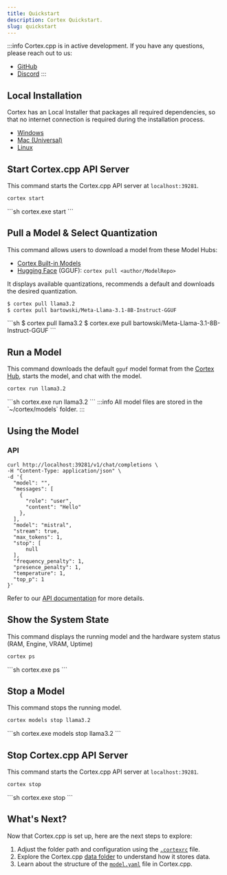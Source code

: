 ```yaml
---
title: Quickstart
description: Cortex Quickstart.
slug: quickstart
---
```




:::info
Cortex.cpp is in active development. If you have any questions, please reach out to us:
- [GitHub](https://github.com/janhq/cortex.cpp/issues/new/choose)
- [Discord](https://discord.com/invite/FTk2MvZwJH)
:::

## Local Installation
Cortex has an Local Installer that packages all required dependencies, so that no internet connection is required during the installation process.
  - [Windows](https://app.cortexcpp.com/download/latest/windows-amd64-local)
  - [Mac (Universal)](https://app.cortexcpp.com/download/latest/mac-universal-local)
  - [Linux](https://app.cortexcpp.com/download/latest/linux-amd64-local)

## Start Cortex.cpp API Server
This command starts the Cortex.cpp API server at `localhost:39281`.
<Tabs>
  <TabItem value="MacOs/Linux" label="MacOs/Linux">
  ```sh
  cortex start
  ```
  </TabItem>
  <TabItem value="Windows" label="Windows">
  ```sh
  cortex.exe start
  ```
  </TabItem>
</Tabs>

## Pull a Model & Select Quantization
This command allows users to download a model from these Model Hubs:
- [Cortex Built-in Models](https://cortex.so/models)
- [Hugging Face](https://huggingface.co) (GGUF): `cortex pull <author/ModelRepo>`

It displays available quantizations, recommends a default and downloads the desired quantization. 
<Tabs>
  <TabItem value="MacOs/Linux" label="MacOs/Linux">
  ```sh
  $ cortex pull llama3.2 
  $ cortex pull bartowski/Meta-Llama-3.1-8B-Instruct-GGUF
  ```
  </TabItem>
  <TabItem value="Windows" label="Windows">
  ```sh
  $ cortex pull llama3.2 
  $ cortex.exe pull bartowski/Meta-Llama-3.1-8B-Instruct-GGUF
  ```
  </TabItem>
</Tabs>

## Run a Model
This command downloads the default `gguf` model format from the [Cortex Hub](https://huggingface.co/cortexso), starts the model, and chat with the model.
<Tabs>
  <TabItem value="MacOs/Linux" label="MacOs/Linux">
  ```sh
  cortex run llama3.2
  ```
  </TabItem>
  <TabItem value="Windows" label="Windows">
  ```sh
  cortex.exe run llama3.2
  ```
  </TabItem>
</Tabs>
:::info
All model files are stored in the `~/cortex/models` folder.
:::

## Using the Model
### API
```curl
curl http://localhost:39281/v1/chat/completions \
-H "Content-Type: application/json" \
-d '{
  "model": "",
  "messages": [
    {
      "role": "user",
      "content": "Hello"
    },
  ],
  "model": "mistral",
  "stream": true,
  "max_tokens": 1,
  "stop": [
      null
  ],
  "frequency_penalty": 1,
  "presence_penalty": 1,
  "temperature": 1,
  "top_p": 1
}'
```
Refer to our [API documentation](https://cortex.so/api-reference) for more details.

## Show the System State
This command displays the running model and the hardware system status (RAM, Engine, VRAM, Uptime)
<Tabs>
  <TabItem value="MacOs/Linux" label="MacOs/Linux">
  ```sh
  cortex ps
  ```
  </TabItem>
  <TabItem value="Windows" label="Windows">
  ```sh
  cortex.exe ps
  ```
  </TabItem>
</Tabs>

## Stop a Model
This command stops the running model.
<Tabs>
  <TabItem value="MacOs/Linux" label="MacOs/Linux">
  ```sh
  cortex models stop llama3.2
  ```
  </TabItem>
  <TabItem value="Windows" label="Windows">
  ```sh
  cortex.exe models stop llama3.2
  ```
  </TabItem>
</Tabs>

## Stop Cortex.cpp API Server
This command starts the Cortex.cpp API server at `localhost:39281`.
<Tabs>
  <TabItem value="MacOs/Linux" label="MacOs/Linux">
  ```sh
  cortex stop
  ```
  </TabItem>
  <TabItem value="Windows" label="Windows">
  ```sh
  cortex.exe stop
  ```
  </TabItem>
</Tabs>

<!-- ## Run Different Model Variants
<Tabs>
  <TabItem value="MacOs/Linux" label="MacOs/Linux">
  ```sh
  # Run Mistral in ONNX format
  cortex run mistral:onnx

  # Run Mistral in TensorRT-LLM format
  cortex run mistral:tensorrt-llm
  ```
  </TabItem>
  <TabItem value="Windows" label="Windows">
  ```sh
  # Run Mistral in ONNX format
  cortex.exe run mistral:onnx

  # Run Mistral in TensorRT-LLM format
  cortex.exe run mistral:tensorrt-llm
  ```
  </TabItem>
</Tabs> -->

## What's Next?
Now that Cortex.cpp is set up, here are the next steps to explore:

1. Adjust the folder path and configuration using the [`.cortexrc`](/docs/architecture/cortexrc) file.
2. Explore the Cortex.cpp [data folder](/docs/architecture/data-folder) to understand how it stores data.
3. Learn about the structure of the [`model.yaml`](/docs/capabilities/models/model-yaml) file in Cortex.cpp.
